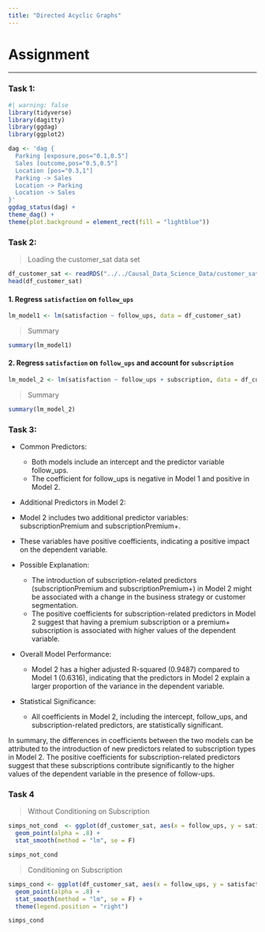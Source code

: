 ```yaml
---
title: "Directed Acyclic Graphs"
---
```


# Assignment

------------------------------------------------------------------------

### Task 1:

```r
#| warning: false
library(tidyverse)
library(dagitty)
library(ggdag)
library(ggplot2)

dag <- 'dag {
  Parking [exposure,pos="0.1,0.5"]
  Sales [outcome,pos="0.5,0.5"]
  Location [pos="0.3,1"]
  Parking -> Sales
  Location -> Parking
  Location -> Sales
}'
ggdag_status(dag) +
theme_dag() +
theme(plot.background = element_rect(fill = "lightblue"))
```

### Task 2:

> Loading the customer_sat data set

```r
df_customer_sat <- readRDS("../../Causal_Data_Science_Data/customer_sat.rds")
head(df_customer_sat)
```

#### 1.   Regress `satisfaction` on `follow_ups`

```r
lm_model1 <- lm(satisfaction ~ follow_ups, data = df_customer_sat)
```
> Summary

```r
summary(lm_model1)
```

#### 2.   Regress `satisfaction` on `follow_ups` and account for `subscription`

```r
lm_model_2 <- lm(satisfaction ~ follow_ups + subscription, data = df_customer_sat)
```
> Summary

```r
summary(lm_model_2)
```


### Task 3:

* Common Predictors:

  + Both models include an intercept and the predictor variable follow_ups.
  + The coefficient for follow_ups is negative in Model 1 and positive in Model 2.

* Additional Predictors in Model 2:

 + Model 2 includes two additional predictor variables: subscriptionPremium and subscriptionPremium+.
 + These variables have positive coefficients, indicating a positive impact on the dependent variable.

* Possible Explanation:

  + The introduction of subscription-related predictors (subscriptionPremium and subscriptionPremium+) in Model 2 might be associated with a change in the business strategy or customer segmentation.
  + The positive coefficients for subscription-related predictors in Model 2 suggest that having a premium subscription or a premium+ subscription is associated with higher values of the dependent variable.

* Overall Model Performance:

  + Model 2 has a higher adjusted R-squared (0.9487) compared to Model 1 (0.6316), indicating that the predictors in Model 2 explain a larger proportion of the variance in the dependent variable.

* Statistical Significance:

  + All coefficients in Model 2, including the intercept, follow_ups, and subscription-related predictors, are statistically significant.
  
::: callout-note
In summary, the differences in coefficients between the two models can be attributed to the introduction of new predictors related to subscription types in Model 2. The positive coefficients for subscription-related predictors suggest that these subscriptions contribute significantly to the higher values of the dependent variable in the presence of follow-ups.
:::

### Task 4

> Without Conditioning on Subscription

```r
simps_not_cond  <- ggplot(df_customer_sat, aes(x = follow_ups, y = satisfaction)) +
  geom_point(alpha = .8) +
  stat_smooth(method = "lm", se = F)

simps_not_cond
```

> Conditioning on Subscription

```r
simps_cond <- ggplot(df_customer_sat, aes(x = follow_ups, y = satisfaction, color = subscription )) +
  geom_point(alpha = .8) +
  stat_smooth(method = "lm", se = F) +
  theme(legend.position = "right")

simps_cond 
```